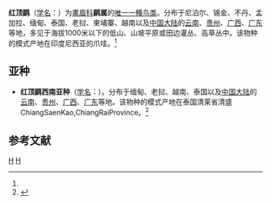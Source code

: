 {{Speciesbox
| taxon = Timalia pileata
| image = Chestnut-capped Babbler Baur Uttarakhand India 05.10.2014.jpg
| status = LC
| status_system = IUCN3.1
| status_ref = <ref name = "IUCN">{{IUCN|id=22716320 |title=''Timalia pileata'' |assessor=BirdLife International |assessor-link=BirdLife International |version=2013.2 |year=2012 |accessdate=26 November 2013}}</ref>
| parent_authority = {{le|湯瑪斯·霍斯菲爾德|Thomas Horsfield|Horsfield}}, 1821
| binomial_authority = Horsfield, 1821<ref name='id3549'>{{cite web| url =http://www.bioinfo.cn/db05/BjdwSpecies.php?action=view&id=3549| title =红顶鹛| work =《中国动物物种编目数据库》| publisher =中国科学院微生物研究所| author =中国科学院动物研究所| accessdate =2009-04-04| deadurl =yes| archiveurl =https://web.archive.org/web/20160305030922/http://www.bioinfo.cn/db05/BjdwSpecies.php?action=view&id=3549| archivedate =2016-03-05}}</ref>
}}

'''红顶鹛'''（[[学名|学名]]：{{lang|la|''Timalia pileata''}}）为[[畫眉科|畫眉科]]'''鹛属'''的[[單型|唯一一種鸟类]]。分布于尼泊尔、锡金、不丹、孟加拉、缅甸、泰国、老挝、柬埔寨、越南以及[[中国大陆|中国大陆]]的[[云南|云南]]、[[贵州|贵州]]、[[广西|广西]]、[[广东|广东]]等地，多见于海拔1000米以下的低山、山坡平原或田边灌丛、高草丛中。该物种的模式产地在印度尼西亚的爪哇。<ref name='id3549'/>

==亚种==
*'''红顶鹛西南亚种'''（[[学名|学名]]：{{lang|la|''Timalia pileata smithi''}}）。分布于缅甸、老挝、越南、泰国以及[[中国大陆|中国大陆]]的[[云南|云南]]、[[贵州|贵州]]、[[广西|广西]]、[[广东|广东]]等地。该物种的模式产地在泰国清莱省清盛ChiangSaenKao,ChiangRaiProvince。<ref name='id3550'>{{cite web| url =http://www.bioinfo.cn/db05/BjdwSpecies.php?action=view&id=3550| title =红顶鹛西南亚种| work =《中国动物物种编目数据库》| publisher =中国科学院微生物研究所| author =中国科学院动物研究所| accessdate =2009-04-04| deadurl =yes| archiveurl =https://web.archive.org/web/20131203122335/http://www.bioinfo.cn/db05/BjdwSpecies.php?action=view| archivedate =2013-12-03}}</ref>

== 参考文献 ==
{{reflist}}

{{Taxonbar}}

[[Category:鹛属|H]]
[[Category:中國鳥類|H]]